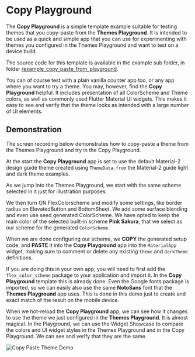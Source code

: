 # Copy Playground

The **Copy Playground** is a simple template example suitable for testing themes that you copy-paste from the **Themes Playground**. It is intended to be used as a quick and simple app that you can use for experimenting with themes you configured in the Themes Playground and want to test on a device build.

The source code for this template is available in the example sub folder, in folder [/example_copy_paste_from_playground](https://github.com/rydmike/flex_color_scheme/tree/master/example/lib/example_copy_paste_from_playground).

You can of course test with a plain vanilla counter app too, or any app where you want to try a theme. You may, however, find the **Copy Playground** helpful. It includes presentation of all ColorScheme and Theme colors, as well as commonly used Flutter Material UI widgets. This makes it easy to see and verify that the theme looks as intended with a large number of UI elements.

## Demonstration

The screen recording below demonstrates how to copy-paste a theme from the Themes Playground and try in the Copy Playground.

At the start the **Copy Playground** app is set to use the default Material-2 design guide theme created using `ThemeData.from` the Material-2 guide light and dark theme examples.

As we jump into the Themes Playground, we start with the same scheme selected in it just for illustration purposes.

We then turn ON FlexColorscheme and modify some settings, like border radius on ElevatedButton and BottomSheet. We add some surface blending and even use seed generated ColorScheme. We have opted to keep the main color of the selected built-in scheme **Pink Sakura**, that we select as our scheme for the generated `ColorScheme`.

When we are done configuring our scheme, we **COPY** the generated setup code, and **PASTE** it into the **Copy Playground** app into the `MaterialApp` widget, making sure to comment or delete any existing `theme` and `darkTheme` definitions.

If you are doing this in your own app, you will need to first add the `flex_color_scheme` package to your application and import it. In the **Copy Playground** template this is already done. Even the Google fonts package is imported, so we can easily also use the same **NotoSans** font that the **Themes Playground** app uses. This is done in this demo just to create and exact match of the result on the mobile device.

When we hot-reload the **Copy Playground** app, we can see how it changes to use the theme we just configured in the **Themes Playground**. It is almost magical. In the Playground, we can use the Widget Showcase to compare the colors and UI widget styles in the Themes Playground and in the Copy Playground. We can see and verify that they are the same.

<Image src="https://raw.githubusercontent.com/rydmike/flex_color_scheme_docs/master/docs/images/fcs-v5-copy-pg-01-demo-03.gif" caption="Demo of COPY-PASTE of a configured theme from Themes Playground to the Copy Playground." alt="Copy Paste Theme Demo" zoom />
